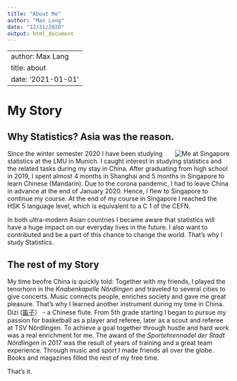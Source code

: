```yaml
---
title: "About Me"
author: "Max Lang"
date: "12/31/2020"
output: html_document
---
```

---
author: Max Lang
title: about
date: '2021-01-01'
---

# My Story
## Why Statistics? Asia was the reason.

<img src="/./about_files/Me.png"
    style="max-width:28%;min-width:50px; float:right;"
    alt = "Me at Singapore"/>
    
Since the winter semester 2020 I have been studying statistics at the LMU in Munich.
I caught interest in studying statistics and the related tasks during my stay in China. After graduating from high school in 2019, I spent almost 4 months in Shanghai and 5 months in Singapore to learn Chinese (Mandarin). Due to the corona pandemic, I had to leave China in advance at the end of January 2020. Hence, I flew to Singapore to continue my course.
At the end of my course in Singapore I reached the HSK 5 language level, which is equivalent to a C 1 of the CEFN.

In both ultra-modern Asian countries I became aware that statistics will have a huge impact on our everyday lives in the future.
I also want to contributed and be a part of this chance to change the world. That's why I study Statistics.

## The rest of my Story
My time beofre China is quickly told: Together with my friends, I played the tenorhorn in the *Knabenkapelle Nördlingen*  and traveled to several cities to give concerts. Music connects people, enriches society and gave me great pleasure. That's why I learned another instrument during my time in China. Dizi ([笛子](https://www.youtube.com/watch?v=0otKgaQ7gNs)） - a Chinese flute.
From 5th grade starting  I began to pursue my passion for basketball as a player and referee, later as a scout and referee at TSV Nördlingen. To achieve a goal together through hustle and hard work was a real enrichment for me.
The award of the *Sportehrennadel der Stadt Nördlingen* in 2017 was the result of years of training and a great team experience. Through music and sport I made friends all over the globe. Books and magazines filled the rest of my free time. 

That's it.